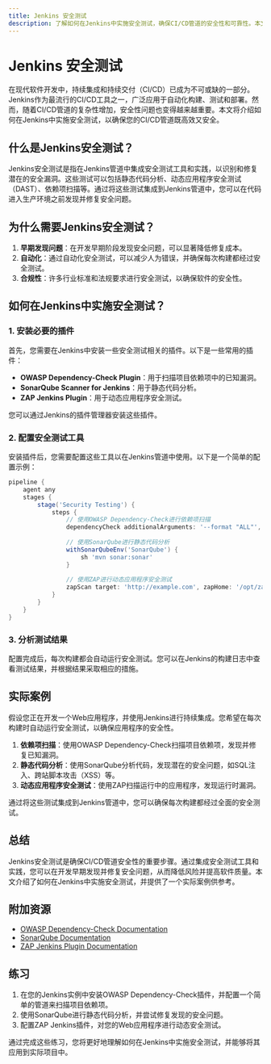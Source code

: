 ```yaml
---
title: Jenkins 安全测试
description: 了解如何在Jenkins中实施安全测试，确保CI/CD管道的安全性和可靠性。本文适合初学者，涵盖基本概念、实际案例和代码示例。
---
```


# Jenkins 安全测试

在现代软件开发中，持续集成和持续交付（CI/CD）已成为不可或缺的一部分。Jenkins作为最流行的CI/CD工具之一，广泛应用于自动化构建、测试和部署。然而，随着CI/CD管道的复杂性增加，安全性问题也变得越来越重要。本文将介绍如何在Jenkins中实施安全测试，以确保您的CI/CD管道既高效又安全。

## 什么是Jenkins安全测试？

Jenkins安全测试是指在Jenkins管道中集成安全测试工具和实践，以识别和修复潜在的安全漏洞。这些测试可以包括静态代码分析、动态应用程序安全测试（DAST）、依赖项扫描等。通过将这些测试集成到Jenkins管道中，您可以在代码进入生产环境之前发现并修复安全问题。

## 为什么需要Jenkins安全测试？

1. **早期发现问题**：在开发早期阶段发现安全问题，可以显著降低修复成本。
2. **自动化**：通过自动化安全测试，可以减少人为错误，并确保每次构建都经过安全测试。
3. **合规性**：许多行业标准和法规要求进行安全测试，以确保软件的安全性。

## 如何在Jenkins中实施安全测试？

### 1. 安装必要的插件

首先，您需要在Jenkins中安装一些安全测试相关的插件。以下是一些常用的插件：

- **OWASP Dependency-Check Plugin**：用于扫描项目依赖项中的已知漏洞。
- **SonarQube Scanner for Jenkins**：用于静态代码分析。
- **ZAP Jenkins Plugin**：用于动态应用程序安全测试。

您可以通过Jenkins的插件管理器安装这些插件。

### 2. 配置安全测试工具

安装插件后，您需要配置这些工具以在Jenkins管道中使用。以下是一个简单的配置示例：

```groovy
pipeline {
    agent any
    stages {
        stage('Security Testing') {
            steps {
                // 使用OWASP Dependency-Check进行依赖项扫描
                dependencyCheck additionalArguments: '--format "ALL"', odcInstallation: 'Dependency-Check'
                
                // 使用SonarQube进行静态代码分析
                withSonarQubeEnv('SonarQube') {
                    sh 'mvn sonar:sonar'
                }
                
                // 使用ZAP进行动态应用程序安全测试
                zapScan target: 'http://example.com', zapHome: '/opt/zap'
            }
        }
    }
}
```

### 3. 分析测试结果

配置完成后，每次构建都会自动运行安全测试。您可以在Jenkins的构建日志中查看测试结果，并根据结果采取相应的措施。

## 实际案例

假设您正在开发一个Web应用程序，并使用Jenkins进行持续集成。您希望在每次构建时自动运行安全测试，以确保应用程序的安全性。

1. **依赖项扫描**：使用OWASP Dependency-Check扫描项目依赖项，发现并修复已知漏洞。
2. **静态代码分析**：使用SonarQube分析代码，发现潜在的安全问题，如SQL注入、跨站脚本攻击（XSS）等。
3. **动态应用程序安全测试**：使用ZAP扫描运行中的应用程序，发现运行时漏洞。

通过将这些测试集成到Jenkins管道中，您可以确保每次构建都经过全面的安全测试。

## 总结

Jenkins安全测试是确保CI/CD管道安全性的重要步骤。通过集成安全测试工具和实践，您可以在开发早期发现并修复安全问题，从而降低风险并提高软件质量。本文介绍了如何在Jenkins中实施安全测试，并提供了一个实际案例供参考。

## 附加资源

- [OWASP Dependency-Check Documentation](https://jeremylong.github.io/DependencyCheck/)
- [SonarQube Documentation](https://docs.sonarqube.org/latest/)
- [ZAP Jenkins Plugin Documentation](https://www.zaproxy.org/docs/jenkins/)

## 练习

1. 在您的Jenkins实例中安装OWASP Dependency-Check插件，并配置一个简单的管道来扫描项目依赖项。
2. 使用SonarQube进行静态代码分析，并尝试修复发现的安全问题。
3. 配置ZAP Jenkins插件，对您的Web应用程序进行动态安全测试。

通过完成这些练习，您将更好地理解如何在Jenkins中实施安全测试，并能够将其应用到实际项目中。